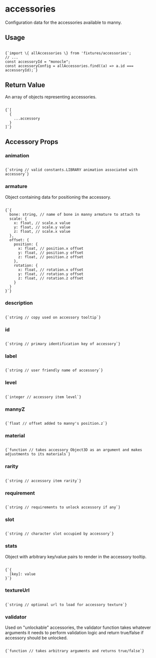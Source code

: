 
# accessories

Configuration data for the accessories available to manny. 

<h2 style={{ marginTop: 0 }}>Usage</h2>

<Code language="js">
{`import \{ allAccessories \} from 'fixtures/accessories';
// ...
const accessoryId = "monocle";
const accessoryConfig = allAccessories.find((a) => a.id === accessoryId);`}
</Code>

## Return Value

An array of objects representing accessories.

<Code language="js">
{`[
  {
    ...accessory
  }
]`}
</Code>

## Accessory Props
  
### animation

<Code language="js">
{`string // valid constants.LIBRARY animation associated with accessory`}
</Code>

### armature

Object containing data for positioning the accessory.

<Code language="js">
{`{
  bone: string, // name of bone in manny armature to attach to 
  scale: {
    x: float, // scale.x value
    y: float, // scale.y value
    z: float, // scale.x value
  },
  offset: {
    position: {
      x: float, // position.x offset
      y: float, // position.y offset
      z: float, // position.z offset
    },
    rotation: {
      x: float, // rotation.x offset
      y: float, // rotation.y offset
      z: float, // rotation.z offset
    }
  }
}`}
</Code>

### description

<Code language="js">
{`string // copy used on accessory tooltip`}
</Code>

### id

<Code language="js">
{`string // primary identification key of accessory`}
</Code>

### label

<Code language="js">
{`string // user friendly name of accessory`}
</Code>

### level

<Code language="js">
{`integer // accessory item level`}
</Code>

### mannyZ

<Code language="js">
{`float // offset added to manny's position.z`}
</Code>

### material

<Code language="js">
{`function // takes accessory Object3D as an argument and makes adjustments to its materials`}
</Code>

### rarity

<Code language="js">
{`string // accessory item rarity`}
</Code>

### requirement

<Code language="js">
{`string // requirements to unlock accessory if any`}
</Code>

### slot

<Code language="js">
{`string // character slot occupied by accessory`}
</Code>

### stats

Object with arbitrary key/value pairs to render in the accessory tooltip.

<Code language="js">
{`{
  [key]: value
}`}
</Code>
  
### textureUrl

<Code language="js">
{`string // optional url to load for accessory texture`}
</Code>
  
### validator

Used on "unlockable" accessories, the validator function takes whatever 
arguments it needs to perform validation logic and return true/false if 
accessory should be unlocked.

<Code language="js">
{`function // takes arbitrary arguments and returns true/false`}
</Code>
